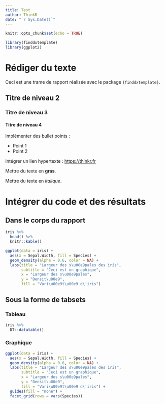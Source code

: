 ```yaml
---
title: Test
author: ThinkR
date: "`r Sys.Date()`"
---
```


```r
knitr::opts_chunk$set(echo = TRUE)
```

```r
library(finddxtemplate)
library(ggplot2)
```

# Rédiger du texte

Ceci est une trame de rapport réalisée avec le package `{finddxtemplate}`.

## Titre de niveau 2

### Titre de niveau 3

#### Titre de niveau 4

Implémenter des bullet points : 

+ Point 1
+ Point 2

Intégrer un lien hypertexte : <https://thinkr.fr>

Mettre du texte en **gras**. 

Mettre du texte en _italique_.

# Intégrer du code et des résultats

## Dans le corps du rapport

```r
iris %>% 
  head() %>% 
  knitr::kable()
```

```r
ggplot(data = iris) +
  aes(x = Sepal.Width, fill = Species) +
  geom_density(alpha = 0.6, color = NA) +
  labs(title = "Largeur des s\u00e9pales des iris",
       subtitle = "Ceci est un graphique",
       x = "Largeur des s\u00e9pales",
       y = "Densit\u00e9",
       fill = "Vari\u00e9t\u00e9 d\'iris")
```

## Sous la forme de tabsets {.tabset}

### Tableau

```r
iris %>% 
  DT::datatable()
```

### Graphique

```r
ggplot(data = iris) +
  aes(x = Sepal.Width, fill = Species) +
  geom_density(alpha = 0.6, color = NA) +
  labs(title = "Largeur des s\u00e9pales des iris",
       subtitle = "Ceci est un graphique",
       x = "Largeur des s\u00e9pales",
       y = "Densit\u00e9",
       fill = "Vari\u00e9t\u00e9 d\'iris") +
  guides(fill = "none") +
  facet_grid(rows = vars(Species))
```
